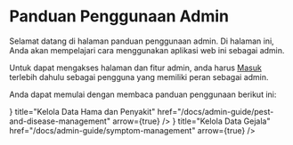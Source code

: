 
# Panduan Penggunaan Admin

Selamat datang di halaman panduan penggunaan admin. Di halaman ini, Anda akan mempelajari cara menggunakan aplikasi web ini sebagai admin.

Untuk dapat mengakses halaman dan fitur admin, anda harus [Masuk](/login) terlebih dahulu sebagai pengguna yang memiliki peran sebagai admin.

Anda dapat memulai dengan membaca panduan penggunaan berikut ini:

<div className="grid grid-cols-2 gap-4 mt-4">
  <Card
    icon={<MdOutlinePestControl size={24} />}
    title="Kelola Data Hama dan Penyakit"
    href="/docs/admin-guide/pest-and-disease-management"
    arrow={true}
  />
  <Card
    icon={<BsListColumnsReverse size={24} />}
    title="Kelola Data Gejala"
    href="/docs/admin-guide/symptom-management"
    arrow={true}
  />
</div>
